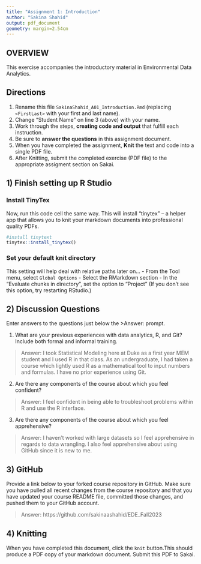 ```yaml
---
title: "Assignment 1: Introduction"
author: "Sakina Shahid"
output: pdf_document
geometry: margin=2.54cm
---
```


## OVERVIEW

This exercise accompanies the introductory material in Environmental Data Analytics. 

## Directions
1.  Rename this file `SakinaShahid_A01_Introduction.Rmd` (replacing `<FirstLast>` with your first and last name).
2.  Change "Student Name" on line 3 (above) with your name.
3.  Work through the steps, **creating code and output** that fulfill each instruction.
4.  Be sure to **answer the questions** in this assignment document.
5.  When you have completed the assignment, **Knit** the text and code into a single PDF file.
6.  After Knitting, submit the completed exercise (PDF file) to the appropriate assigment section on Sakai.


## 1) Finish setting up R Studio

### Install TinyTex
Now, run this code cell the same way. This will install "tinytex" -- a helper app that allows you to knit your markdown documents into professional quality PDFs.
```r
#install tinytext
tinytex::install_tinytex()
```

### Set your default knit directory
This setting will help deal with relative paths later on...
 - From the Tool menu, select `Global Options`
 - Select the RMarkdown section
 - In the "Evaluate chunks in directory", set the option to "Project" (If you don't see this option, try restarting RStudio.)


## 2) Discussion Questions
Enter answers to the questions just below the >Answer: prompt.

1. What are your previous experiences with data analytics, R, and Git? Include both formal and informal training.

> Answer: 
I took Statistical Modeling here at Duke as a first year MEM student and I used R in that class. As an undergraduate, I had taken a course which lightly used R as a mathematical tool to input numbers and formulas. I have no prior experience using Git.

2. Are there any components of the course about which you feel confident?

> Answer: 
I feel confident in being able to troubleshoot problems within R and use the R interface.

3. Are there any components of the course about which you feel apprehensive?

> Answer: 
I haven't worked with large datasets so I feel apprehensive in regards to data wrangling. I also feel apprehensive about using GitHub since it is new to me.


## 3) GitHub

Provide a link below to your forked course repository in GitHub. Make sure you have pulled all recent changes from the course repository and that you have updated your course README file, committed those changes, and pushed them to your GitHub account. 

> Answer: 
https://github.com/sakinaashahid/EDE_Fall2023 

## 4) Knitting
When you have completed this document, click the `knit` button.This should produce a PDF copy of your markdown document. Submit this PDF to Sakai. 
